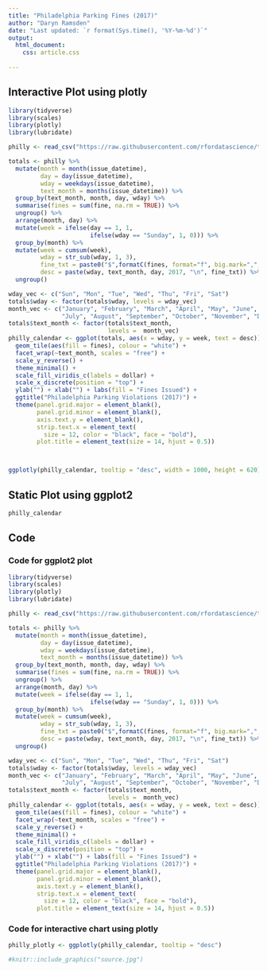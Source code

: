```yaml
---
title: "Philadelphia Parking Fines (2017)"
author: "Daryn Ramsden"
date: "Last updated: `r format(Sys.time(), '%Y-%m-%d')`"
output: 
  html_document:
    css: article.css
    
---
```


## Interactive Plot using plotly


```r
library(tidyverse)
library(scales)
library(plotly)
library(lubridate)

philly <- read_csv("https://raw.githubusercontent.com/rfordatascience/tidytuesday/master/data/2019/2019-12-03/tickets.csv") 

totals <- philly %>% 
  mutate(month = month(issue_datetime),
         day = day(issue_datetime), 
         wday = weekdays(issue_datetime),
         text_month = months(issue_datetime)) %>%
  group_by(text_month, month, day, wday) %>% 
  summarise(fines = sum(fine, na.rm = TRUE)) %>%
  ungroup() %>% 
  arrange(month, day) %>%
  mutate(week = ifelse(day == 1, 1,
                       ifelse(wday == "Sunday", 1, 0))) %>%
  group_by(month) %>%
  mutate(week = cumsum(week),
         wday = str_sub(wday, 1, 3),
         fine_txt = paste0("$",formatC(fines, format="f", big.mark=",", digits = 0)),
         desc = paste(wday, text_month, day, 2017, "\n", fine_txt)) %>% 
  ungroup()

wday_vec <- c("Sun", "Mon", "Tue", "Wed", "Thu", "Fri", "Sat")
totals$wday <- factor(totals$wday, levels = wday_vec)
month_vec <- c("January", "February", "March", "April", "May", "June",
               "July", "August", "September", "October", "November", "December") 
totals$text_month <- factor(totals$text_month, 
                            levels =  month_vec)
philly_calendar <- ggplot(totals, aes(x = wday, y = week, text = desc)) + 
  geom_tile(aes(fill = fines), colour = "white") +
  facet_wrap(~text_month, scales = "free") + 
  scale_y_reverse() + 
  theme_minimal() + 
  scale_fill_viridis_c(labels = dollar) + 
  scale_x_discrete(position = "top") + 
  ylab("") + xlab("") + labs(fill = "Fines Issued") + 
  ggtitle("Philadelphia Parking Violations (2017)") +
  theme(panel.grid.major = element_blank(), 
        panel.grid.minor = element_blank(),
        axis.text.y = element_blank(),
        strip.text.x = element_text(
          size = 12, color = "black", face = "bold"), 
        plot.title = element_text(size = 14, hjust = 0.5)) 



ggplotly(philly_calendar, tooltip = "desc", width = 1000, height = 620)

```

## Static Plot using ggplot2

```r
philly_calendar
```

## Code

### Code for ggplot2 plot

```r
library(tidyverse)
library(scales)
library(plotly)
library(lubridate)

philly <- read_csv("https://raw.githubusercontent.com/rfordatascience/tidytuesday/master/data/2019/2019-12-03/tickets.csv") 

totals <- philly %>% 
  mutate(month = month(issue_datetime),
         day = day(issue_datetime), 
         wday = weekdays(issue_datetime),
         text_month = months(issue_datetime)) %>%
  group_by(text_month, month, day, wday) %>% 
  summarise(fines = sum(fine, na.rm = TRUE)) %>%
  ungroup() %>% 
  arrange(month, day) %>%
  mutate(week = ifelse(day == 1, 1,
                       ifelse(wday == "Sunday", 1, 0))) %>%
  group_by(month) %>%
  mutate(week = cumsum(week),
         wday = str_sub(wday, 1, 3),
         fine_txt = paste0("$",formatC(fines, format="f", big.mark=",", digits = 0)),
         desc = paste(wday, text_month, day, 2017, "\n", fine_txt)) %>% 
  ungroup()

wday_vec <- c("Sun", "Mon", "Tue", "Wed", "Thu", "Fri", "Sat")
totals$wday <- factor(totals$wday, levels = wday_vec)
month_vec <- c("January", "February", "March", "April", "May", "June",
               "July", "August", "September", "October", "November", "December") 
totals$text_month <- factor(totals$text_month, 
                            levels =  month_vec)
philly_calendar <- ggplot(totals, aes(x = wday, y = week, text = desc)) + 
  geom_tile(aes(fill = fines), colour = "white") +
  facet_wrap(~text_month, scales = "free") + 
  scale_y_reverse() + 
  theme_minimal() + 
  scale_fill_viridis_c(labels = dollar) + 
  scale_x_discrete(position = "top") + 
  ylab("") + xlab("") + labs(fill = "Fines Issued") + 
  ggtitle("Philadelphia Parking Violations (2017)") +
  theme(panel.grid.major = element_blank(), 
        panel.grid.minor = element_blank(),
        axis.text.y = element_blank(),
        strip.text.x = element_text(
          size = 12, color = "black", face = "bold"), 
        plot.title = element_text(size = 14, hjust = 0.5)) 
```

### Code for interactive chart using plotly

```r
philly_plotly <- ggplotly(philly_calendar, tooltip = "desc")
```






```r
#knitr::include_graphics("source.jpg")
```



















